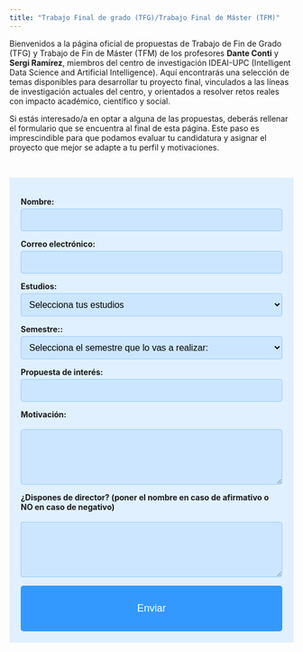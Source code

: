 ```yaml
---
title: "Trabajo Final de grado (TFG)/Trabajo Final de Máster (TFM)"
---
```


Bienvenidos a la página oficial de propuestas de Trabajo de Fin de Grado (TFG) y Trabajo de Fin de Máster (TFM) de los profesores **Dante Conti** y **Sergi Ramírez**, miembros del centro de investigación IDEAI-UPC (Intelligent Data Science and Artificial Intelligence). Aquí encontrarás una selección de temas disponibles para desarrollar tu proyecto final, vinculados a las líneas de investigación actuales del centro, y orientados a resolver retos reales con impacto académico, científico y social.

Si estás interesado/a en optar a alguna de las propuestas, deberás rellenar el formulario que se encuentra al final de esta página. Este paso es imprescindible para que podamos evaluar tu candidatura y asignar el proyecto que mejor se adapte a tu perfil y motivaciones.

<br>

```{=html}
<style>
  form {
    width: 100%;
    max-width: 100%;
    padding: 20px;
    background-color: #e0f0ff; /* azul claro suave para el recuadro */
    box-sizing: border-box;
  }

  input[type="text"],
  input[type="email"],
  select,
  textarea {
    width: 100%;
    background-color: #cce6ff; /* un azul claro un poco más intenso */
    border: 1px solid #99ccff;
    border-radius: 4px;
    padding: 10px;
    box-sizing: border-box;
    font-size: 16px;
    margin-top: 4px;
  }

  button {
    margin-top: 15px;
    padding: 12px;
    width: 100%;
    background-color: #3399ff;
    border: none;
    border-radius: 5px;
    color: white;
    font-size: 18px;
    cursor: pointer;
  }

  button:hover {
    background-color: #2673cc;
  }

  label {
    font-weight: bold;
    margin-top: 10px;
    display: block;
  }

  #form-response {
    margin-top: 12px;
    font-weight: bold;
    text-align: center;
  }
</style>
```

<form id="tfg-form">

<label for="name">Nombre:</label> <input type="text" id="name" name="name" required>

<label for="email">Correo electrónico:</label> <input type="email" id="email" name="email" required>

<label for="carrera">Estudios:</label> <select id="carrera" name="carrera" required> <option value="">Selecciona tus estudios</option> <option value="GEI">Grado en Ingenieria Informática (GEI)</option> <option value="GEST">Grado en Estadística (GEST)</option> <option value="GEST-GECO">Dobre grado en Estadística - Economia (GEST-ECO)</option> <option value="GCD">Grado en Ciencia de Datos (GCED)</option> <option value="GIA">Grado en Inteligencia Artificial (GIA)</option> <option value="MAI">Master en Inteligencia Artificial (MAI)</option> <option value="MEI">Master en ingenieria informática (MEI)</option> <option value="Otra">Otra</option> </select>

<label for="semestre">Semestre::</label> <select id="semestre" name="semestre" required> <option value="">Selecciona el semestre que lo vas a realizar:</option> <option value="1rSemestre">1r semestre</option> <option value="2oSemestre">2º semestre</option></select>

<label for="project">Propuesta de interés:</label> <input type="text" id="project" name="project" required>

<label for="motivation">Motivación:</label>

```{=html}
<textarea id="motivation" name="motivation" rows="4" required></textarea>
```

<label for="direccion">¿Dispones de director? (poner el nombre en caso de afirmativo o NO en caso de negativo)</label>

```{=html}
<textarea id="direccion" name="direccion" rows="4" required></textarea>
```

<button type="submit">

Enviar

</button>

</form>

::: {#form-response}
:::

```{=html}
<script>
  const scriptURL = 'https://script.google.com/macros/s/AKfycbywrCbqOGTgazvZVuoyYbZyKH14MPoTJJbYFUixCZHGj__79lmAeCVjlPmHUysC6poTfA/exec';
  const form = document.getElementById('tfg-form');
  const responseDiv = document.getElementById('form-response');

  form.addEventListener('submit', e => {
    e.preventDefault();
    const formData = new FormData(form);
    fetch(scriptURL, { method: 'POST', body: formData })
      .then(response => responseDiv.innerHTML = "✅ ¡Formulario enviado con éxito!")
      .catch(error => responseDiv.innerHTML = "❌ Error al enviar el formulario.");
  });
</script>
```
